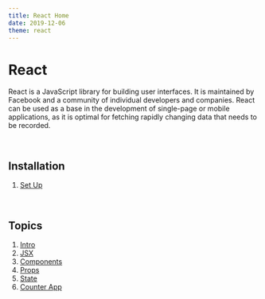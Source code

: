 ```yaml
---
title: React Home
date: 2019-12-06
theme: react
---
```





# React

React is a JavaScript library for building user interfaces. It is maintained by Facebook and a community of individual developers and companies. React can be used as a base in the development of single-page or mobile applications, as it is optimal for fetching rapidly changing data that needs to be recorded.

<br/>

<div style={{height: "100%", float: "right", width: "300px", margin: "auto 0"}}>
<Logo />
</div>

## Installation

1. [Set Up](/tutorials/react/setup)

<br/>

## Topics

1. [Intro](/tutorials/react/introduction)
2. [JSX](/tutorials/react/jsx)
3. [Components](/tutorials/react/components/)
4. [Props](/tutorials/react/props)
5. [State](/tutorials/react/state)
6. [Counter App](/Projects/React/counterapp/)